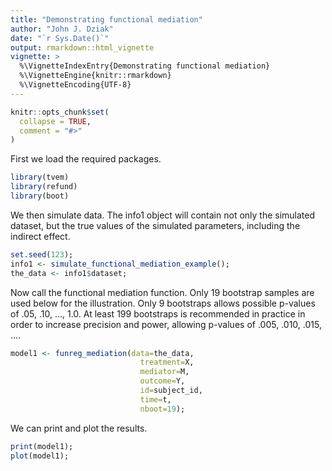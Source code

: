 ---
title: "Demonstrating functional mediation"
author: "John J. Dziak"
date: "`r Sys.Date()`"
output: rmarkdown::html_vignette
vignette: >
  %\VignetteIndexEntry{Demonstrating functional mediation}
  %\VignetteEngine{knitr::rmarkdown}
  %\VignetteEncoding{UTF-8}
---

```{r setup, include = FALSE}
knitr::opts_chunk$set(
  collapse = TRUE,
  comment = "#>"
)
```

First we load the required packages.  

```{r}
library(tvem)
library(refund)
library(boot)
```
 
 
We then simulate data.  The info1 object will contain not only the simulated dataset, but the true values of the simulated parameters, including the indirect effect. 

```{r}
set.seed(123);
info1 <- simulate_functional_mediation_example();
the_data <- info1$dataset;
```

Now call the functional mediation function.  Only 19 bootstrap samples are used below for the illustration.  Only 9 bootstraps allows  possible p-values of .05, .10, ..., 1.0.  At least 199 bootstraps is recommended in practice in order to increase precision and power, allowing p-values of .005, .010, .015, ....

```{r}
model1 <- funreg_mediation(data=the_data,
                             treatment=X,
                             mediator=M,
                             outcome=Y,
                             id=subject_id,
                             time=t,
                             nboot=19);			
```

We can print and plot the results.

```{r}
print(model1);
plot(model1);
```
  


